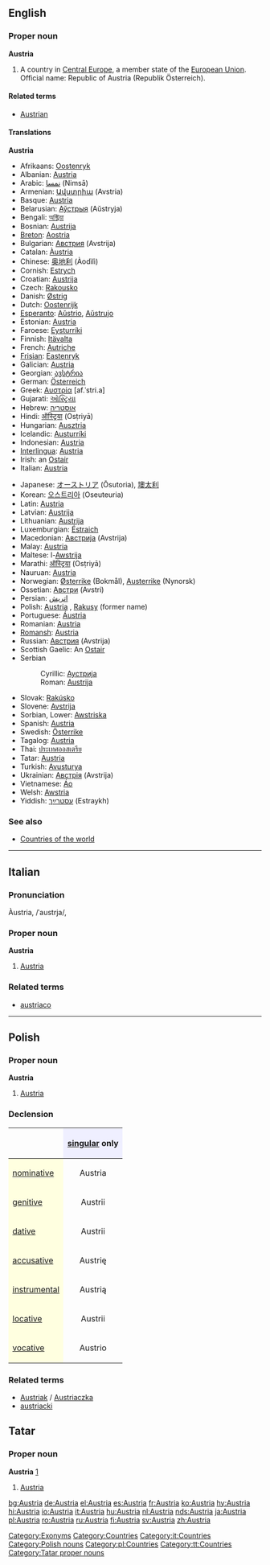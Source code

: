 {{wikipedia}}
==English==

===Proper noun===
'''Austria'''

# A country in [[Central Europe]], a member state of the [[European Union]]. Official name: Republic of Austria (Republik Österreich).

====Related terms====
*[[Austrian]]

====Translations====
'''Austria'''
{{top}}
*Afrikaans: [[Oostenryk]]
*Albanian: [[#Albanian|Austria]]
*Arabic: [[نمسا]] (Nimsā)
*Armenian: [[Ավստրիա]] (Avstria)
*Basque: [[#Basque|Austria]]
*Belarusian: [[Аўстрыя]] (Aŭstryja)
*Bengali: [[অস্ট্রিয়া]]
*Bosnian: [[Austrija]] {{f}}
*[[Breton]]: [[Aostria]]
*Bulgarian: [[Австрия]] (Avstrija) {{f}}
*Catalan: [[Àustria]]
*Chinese: [[奥地利]] (Àodìlì)
*Cornish: [[Estrych]]
*Croatian: [[Austrija]] {{f}}
*Czech: [[Rakousko]] {{n}}
*Danish: [[Østrig]]
*Dutch: [[Oostenrijk]] {{n}}
*[[Esperanto]]: [[Aŭstrio]], [[Aŭstrujo]]
*Estonian: [[#Estonian|Austria]]
*Faroese: [[Eysturríki]]
*Finnish: [[Itävalta]]
*French: [[Autriche]] {{f}}
*[[Frisian]]: [[Eastenryk]]
*Galician: [[#Galician|Austria]]
*Georgian: [[ავსტრია]]
*German: [[Österreich]] {{n}}
*Greek: [[Αυστρία]] [af.ˈstri.a] {{f}}
*Gujarati: [[ઓસ્ટ્રિયા]]
*Hebrew: [[אוסטריה]]
*Hindi: [[ऑस्ट्रिया]] (Osṭriyā)
*Hungarian: [[Ausztria]]
*Icelandic: [[Austurríki]]
*Indonesian: [[#Indonesian|Austria]]
*[[Interlingua]]: [[#Interlingua|Austria]]
*Irish: an [[Ostair]] {{f}}
*Italian: [[#Italian|Austria]] {{f}}
{{mid}}
*Japanese: [[オーストリア]] (Ōsutoria), [[墺太利]]
*Korean: [[오스트리아]] (Oseuteuria)
*Latin: [[#Latin|Austria]]
*Latvian: [[Austrija]]
*Lithuanian: [[Austrija]]
*Luxemburgian: [[Éstraich]]
*Macedonian: [[Австрија]] (Avstrija)
*Malay: [[#Malay|Austria]]
*Maltese: l-[[Awstrija]]
*Marathi: [[ऑस्ट्रिया]] (Osṭriyā)
*Nauruan: [[#Nauruan|Austria]]
*Norwegian: [[Østerrike]] (Bokmål), [[Austerrike]] (Nynorsk)
*Ossetian: [[Австри]] (Avstri)
*Persian: [[اتریش]]
*Polish: [[#Polish|Austria]] {{f}}, [[Rakusy]] (former name)
*Portuguese: [[Áustria]] {{f}}
*Romanian: [[#Romanian|Austria]] {{f}}
*[[Romansh]]: [[#Romansh|Austria]]
*Russian: [[Австрия]] (Avstrija) {{f}}
*Scottish Gaelic: An [[Ostair]]
*Serbian
*:Cyrillic: [[Аустрија]] {{f}}
*:Roman: [[Austrija]] {{f}}
*Slovak: [[Rakúsko]] {{n}}
*Slovene: [[Avstrija]] {{f}}
*Sorbian, Lower: [[Awstriska]]
*Spanish: [[#Spanish|Austria]] {{f}}
*Swedish: [[Österrike]]
*Tagalog: [[#Tagalog|Austria]]
*Thai: [[ประเทศออสเตรีย]]
*Tatar: [[Austria#Tatar|Austria]]
*Turkish: [[Avusturya]]
*Ukrainian: [[Австрія]] (Avstrija) {{f}}
*Vietnamese: [[Áo]]
*Welsh: [[Awstria]] {{f}}
*Yiddish: [[עסטרײַך]] (Estraykh)
{{bottom}}

===See also===
*[[Countries of the world]]

[[Category:Exonyms]]
[[Category:Countries]]

----

==Italian==

===Pronunciation===
Àustria, /ˈaustrja/, {{SAMPA|/"austrja/}}

===Proper noun===
'''Austria''' {{f}}

# [[#English|Austria]]

===Related terms===
*[[austriaco]]

[[Category:it:Countries]]

----
==Polish==
===Proper noun===
'''Austria''' {{f}}

# [[#English|Austria]]

===Declension===
{| border="1" cellpadding="4" cellspacing="0"
!
! style="background-color: #EFEFFF" align="center"|[[singular]] only
|-
! style="background-color: #FFFFE0" align="left"|[[nominative case|nominative]]
| align="center"|Austria
|-
! style="background-color: #FFFFE0" align="left"|[[genitive case|genitive]]
| align="center"|Austrii
|-
! style="background-color: #FFFFE0" align="left"|[[dative case|dative]]
| align="center"|Austrii
|-
! style="background-color: #FFFFE0" align="left"|[[accusative case|accusative]]
| align="center"|Austrię
|-
! style="background-color: #FFFFE0" align="left"|[[instrumental case|instrumental]]
| align="center"|Austrią
|-
! style="background-color: #FFFFE0" align="left"|[[locative case|locative]]
| align="center"|Austrii
|-
! style="background-color: #FFFFE0" align="left"|[[vocative case|vocative]]
| align="center"|Austrio
|}


===Related terms===
*[[Austriak]] / [[Austriaczka]]
*[[austriacki]]

[[Category:Polish nouns]]
[[Category:pl:Countries]]

==Tatar==
===Proper noun===
'''Austria''' [http://www.azatliq.org/news/diaspora/tb/archives/2005/09/08.asp]
#[[Austria#English|Austria]]

[[Category:tt:Countries]]
[[Category:Tatar proper nouns]]

[[bg:Austria]]
[[de:Austria]]
[[el:Austria]]
[[es:Austria]]
[[fr:Austria]]
[[ko:Austria]]
[[hy:Austria]]
[[hi:Austria]]
[[io:Austria]]
[[it:Austria]]
[[hu:Austria]]
[[nl:Austria]]
[[nds:Austria]]
[[ja:Austria]]
[[pl:Austria]]
[[ro:Austria]]
[[ru:Austria]]
[[fi:Austria]]
[[sv:Austria]]
[[zh:Austria]]